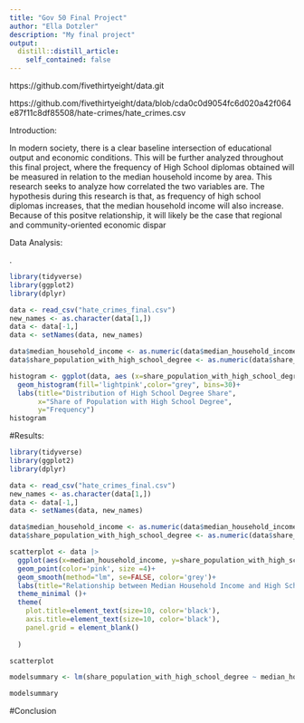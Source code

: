 ```yaml
---
title: "Gov 50 Final Project"
author: "Ella Dotzler"
description: "My final project"
output:
  distill::distill_article:
    self_contained: false
---
```

https://github.com/fivethirtyeight/data.git

https://github.com/fivethirtyeight/data/blob/cda0c0d9054fc6d020a42f064e87f11c8df85508/hate-crimes/hate_crimes.csv

Introduction:

In modern society, there is a clear baseline intersection of educational output and economic conditions. This will be further analyzed throughout this final project, where the frequency of High School diplomas obtained will be measured in relation to the median household income by area. This research seeks to analyze how correlated the two variables are. The hypothesis during this research is that, as frequency of high school diplomas increases, that the median household income will also increase. Because of this positve relationship, it will likely be the case that regional and community-oriented economic dispar

Data Analysis:





.
```r
library(tidyverse)
library(ggplot2)
library(dplyr)

data <- read_csv("hate_crimes_final.csv")
new_names <- as.character(data[1,])
data <- data[-1,]
data <- setNames(data, new_names)

data$median_household_income <- as.numeric(data$median_household_income)
data$share_population_with_high_school_degree <- as.numeric(data$share_population_with_high_school_degree)

histogram <- ggplot(data, aes (x=share_population_with_high_school_degree)) +
  geom_histogram(fill='lightpink',color="grey", bins=30)+
  labs(title="Distribution of High School Degree Share",
       x="Share of Population with High School Degree",
       y="Frequency")
histogram
```


#Results:

```r
library(tidyverse)
library(ggplot2)
library(dplyr)

data <- read_csv("hate_crimes_final.csv")
new_names <- as.character(data[1,])
data <- data[-1,]
data <- setNames(data, new_names)

data$median_household_income <- as.numeric(data$median_household_income)
data$share_population_with_high_school_degree <- as.numeric(data$share_population_with_high_school_degree)

scatterplot <- data |>
  ggplot(aes(x=median_household_income, y=share_population_with_high_school_degree))+
  geom_point(color='pink', size =4)+
  geom_smooth(method="lm", se=FALSE, color='grey')+
  labs(title="Relationship between Median Household Income and High School Degree Share",x="Median Household Income", y="Share of Population with High School Degree")+
  theme_minimal ()+
  theme(
    plot.title=element_text(size=10, color='black'),
    axis.title=element_text(size=10, color='black'),
    panel.grid = element_blank()
 
  )

scatterplot
```



```r
modelsummary <- lm(share_population_with_high_school_degree ~ median_household_income, data = data)

modelsummary
```
#Conclusion
